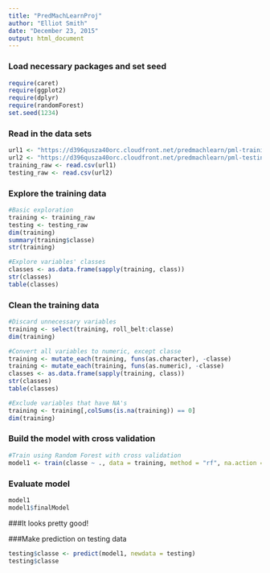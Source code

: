 ```yaml
---
title: "PredMachLearnProj"
author: "Elliot Smith"
date: "December 23, 2015"
output: html_document
---
```


### Load necessary packages and set seed

```r
require(caret)
require(ggplot2)
require(dplyr)
require(randomForest)
set.seed(1234)
```

### Read in the data sets

```r
url1 <- "https://d396qusza40orc.cloudfront.net/predmachlearn/pml-training.csv"
url2 <- "https://d396qusza40orc.cloudfront.net/predmachlearn/pml-testing.csv"
training_raw <- read.csv(url1)
testing_raw <- read.csv(url2)
```

### Explore the training data

```r
#Basic exploration
training <- training_raw
testing <- testing_raw
dim(training)
summary(training$classe)
str(training)

#Explore variables' classes
classes <- as.data.frame(sapply(training, class))
str(classes)
table(classes)
```

### Clean the training data

```r
#Discard unnecessary variables
training <- select(training, roll_belt:classe)
dim(training)

#Convert all variables to numeric, except classe
training <- mutate_each(training, funs(as.character), -classe)
training <- mutate_each(training, funs(as.numeric), -classe)
classes <- as.data.frame(sapply(training, class))
str(classes)
table(classes)

#Exclude variables that have NA's
training <- training[,colSums(is.na(training)) == 0]
dim(training)
```

### Build the model with cross validation

```r
#Train using Random Forest with cross validation
model1 <- train(classe ~ ., data = training, method = "rf", na.action = na.omit, trControl = trainControl(method = "cv", number = 5))
```

### Evaluate model

```r
model1
model1$finalModel
```

###It looks pretty good! 

###Make prediction on testing data

```r
testing$classe <- predict(model1, newdata = testing)
testing$classe
```